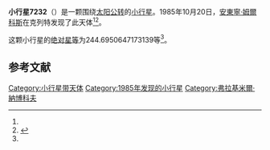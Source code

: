 {{Infobox planet
| bgcolour = #FFFFC0
| name = 7232 Nabokov
| symbol = 
| image = 
| caption = 
| discovery = yes
| discovery_ref = 
| discoverer = [[安東寧·姆爾科斯|安東寧·姆爾科斯]]
| discovery_site = [[克列特|克列特]] 
| discovered = 1985年10月20日
| designations = yes
| mp_name = 
| named_after = [[弗拉基米爾·弗拉基米羅維奇·納博科夫|弗拉基米爾·弗拉基米羅維奇·納博科夫]]
| alt_names = 1985 UQ/ 1978 WX16
| mp_category = [[主带小行星|主带小行星]]
| orbit_ref = <ref name="a">[http://ssd.jpl.nasa.gov/sbdb.cgi?sstr=7232 7232 Nabokov] {{Wayback|url=http://ssd.jpl.nasa.gov/sbdb.cgi?sstr=7232 |date=20201124023628 }}，小行星數據庫瀏覽器（JPL Small-Body Database Browser）－[[美国国家航空航天局|美国国家航空航天局]]喷气推进实验室</ref>
| epoch = 2456400.5 (2013年4月18日更新)
| aphelion = {{convert|2.78988257056889|AU|km|3|abbr=on|lk=out}}
| perihelion = {{convert|1.917956156295098|AU|km|3|abbr=on}}
| semimajor = {{convert|2.353919363431994|AU|km|3|abbr=on}}
| eccentricity = 0.185207367
| period = 1319.124538 [[日|日]]<br />3.61[[儒略年|儒略年]]
| avg_speed = 
| inclination = 4.48959782924005
| asc_node = 89.01025681023694
| mean_anomaly = 
| arg_peri = 244.6950647173139
| satellites = 
| physical_characteristics = yes
| dimensions = 
| mass = 
| density = 
| surface_grav = 
| escape_velocity = 
| sidereal_day = 
| axial_tilt = 
| pole_ecliptic_lat = 
| pole_ecliptic_lon = 
| albedo = 
| temperatures= 
| temp_name1 = 
| mean_temp_1 = 
| max_temp_1 = 
| temp_name2 = 
| max_temp_2 = 
| spectral_type = 
| abs_magnitude = 244.6950647173139
}}

'''小行星7232'''（{{lang-en|7232 Nabokov}}）是一颗围绕[[太阳|太阳]][[公转|公转]]的[[小行星|小行星]]。1985年10月20日，[[安東寧·姆爾科斯|安東寧·姆爾科斯]]在克列特发现了此天体<ref name="a" /><ref>{{cite news|title=小行星列表|url=http://cfa-www.harvard.edu/iau/lists/NumberedMPs.txt|accessdate=2013-07-08|newspaper=哈佛大学|archive-date=2008-05-17|archive-url=https://web.archive.org/web/20080517010638/http://cfa-www.harvard.edu/iau/lists/NumberedMPs.txt|dead-url=no}}</ref>。

这颗小行星的[[绝对星等|绝对星等]]为244.6950647173139等<ref name="a" />。

==参考文献==
{{reflist}}
{{Minor Planet Number|[[小行星7231|小行星7231]]|[[小行星7233|小行星7233]]}}

{{小天体}}

[[Category:小行星带天体|Category:小行星带天体]]
[[Category:1985年发现的小行星|Category:1985年发现的小行星]]
[[Category:弗拉基米爾·納博科夫|Category:弗拉基米爾·納博科夫]]

{{asteroid-stub}}